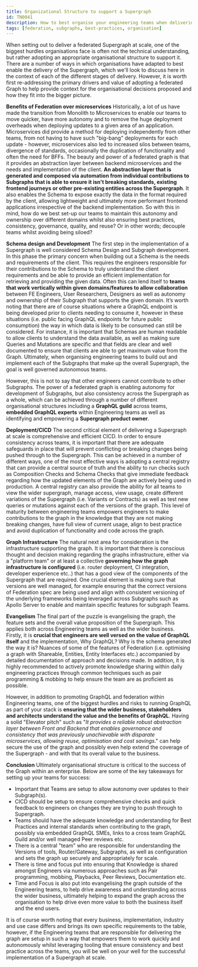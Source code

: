 ```yaml
---
title: Organizational Structure to support a Supergraph
id: TN0041
description: How to best organise your engineering teams when delivering a Supergraph
tags: [federation, subgraphs, best-practices, organisation]
---
```


When setting out to deliver a federated Supergraph at scale, one of the biggest hurdles organisations face is often not the technical understanding, but rather adopting an appropriate organisational structure to support it. There are a number of ways in which organisations have adapted to best enable the delivery of the Supergraph, which we'll look to discuss here in the context of each of the different stages of delivery. However, it is worth first re-addressing the primary drivers and value of adopting a federated Graph to help provide context for the organisational decisions proposed and how they fit into the bigger picture.

**Benefits of Federation over microservices**
Historically, a lot of us have made the transition from Monolith to Microservices to enable our teams to move quicker, have more autonomy and to remove the huge deployment overheads when deploying updates to a given area of an application. Microservices did provide a method for deploying independently from other teams, from not having to have such "big-bang" deployments for each update - however, microservices also led to increased silos between teams, divergence of standards, occasionally the duplication of functionality and often the need for BFFs. The beauty and power of a federated graph is that it provides an abstraction layer between backend microservices and the needs and implementation of the client. **An abstraction layer that is generated and composed via automation from individual contributions to Subgraphs that is able to ensure it isn't breaking standards, existing frontend journeys or other pre-existing entities across the Supergraph**. It also enables the Schema to expose exactly the data in the format required by the client, allowing lightweight and ultimately more performant frontend applications irrespective of the backend implementation. So with this in mind, how do we best set-up our teams to maintain this autonomy and ownership over different domains whilst also ensuring best practices, consistency, governance, quality, and reuse? Or in other words; decouple teams whilst avoiding being siloed?

**Schema design and Development**
The first step in the implementation of a Supergraph is well considered Schema Design and Subgraph development. In this phase the primary concern when building out a Schema is the needs and requirements of the client. This requires the engineers responsible for their contributions to the Schema to truly understand the client requirements and be able to provide an efficient implementation for retrieving and providing the given data. Often this can lend itself to **teams that work vertically within given domains/features to allow collaboration** between FE Engineers, User Researchers, Designers as well as autonomy and ownership of their Subgraph that supports the given domain. It’s worth noting that there are of course situations where a GraphQL endpoint is being developed prior to clients needing to consume it, however in these situations (i.e. public facing GraphQL endpoints for future public consumption) the way in which data is likely to be consumed can still be considered. For instance, it is important that Schemas are human readable to allow clients to understand the data available, as well as making sure Queries and Mutations are specific and that fields are clear and well documented to ensure that clients are able to get maximum value from the Graph. Ultimately, when organising engineering teams to build out and implement each of the Subgraphs that make up the overall Supergraph, the goal is well governed autonomous teams.

However, this is not to say that other engineers cannot contribute to other Subgraphs. The power of a federated graph is enabling autonomy for development of Subgraphs, but also consistency across the Supergraph as a whole, which can be achieved through a number of different organisational structures including a **GraphQL guild** across teams, **embedded GraphQL experts** within Engineering teams as well as identifying and empowering a **Supergraph product owner**.

**Deployment/CICD**
The second critical element of delivering a Supergraph at scale is comprehensive and efficient CICD. In order to ensure consistency across teams, it is important that there are adequate safeguards in place that will prevent conflicting or breaking changes being pushed through to the Supergraph. This can be achieved in a number of different ways, one of the most effective ways is adopting a central registry that can provide a central source of truth and the ability to run checks such as Composition Checks and Schema Checks that give immediate feedback regarding how the updated elements of the Graph are actively being used in production. A central registry can also provide the ability for all teams to view the wider supergraph, manage access, view usage, create different variations of the Supergraph (i.e. Variants or Contracts) as well as test new queries or mutations against each of the versions of the graph. This level of maturity between engineering teams empowers engineers to make contributions to the graph in the knowledge that they are not making breaking changes, have full view of current usage, align to best practice and avoid duplication of functionality and code across the graph.

**Graph Infrastructure**
The natural next area for consideration is the infrastructure supporting the graph. It is important that there is conscious thought and decision making regarding the graphs infrastructure, either via a "platform team" or at least a collective **governing how the graph infrastructure is configured** (i.e. router deployment, CI integration, developer experience etc..) that has a good view of the components of the Supergraph that are required. One crucial element is making sure that versions are well managed, for example ensuring that the correct versions of Federation spec are being used and align with consistent versioning of the underlying frameworks being leveraged across Subgraphs such as Apollo Server to enable and maintain specific features for subgraph Teams.

**Evangelism**
The final part of the puzzle is evangelising the graph, the feature sets and the overall value proposition of the Supergraph. This applies both across Engineering teams as well as the wider business. Firstly, it is **crucial that engineers are well versed on the value of GraphQL itself** and the implementation, Why GraphQL? Why is the schema generated the way it is? Nuances of some of the features of Federation (i.e. optimising a graph with Shareable, Entities, Entity Interfaces etc.) accompanied by detailed documentation of approach and decisions made. In addition, it is highly recommended to actively promote knowledge sharing within daily engineering practices through common techniques such as pair programming & mobbing to help ensure the team are as proficient as possible.

However, in addition to promoting GraphQL and federation within Engineering teams, one of the biggest hurdles and risks to running GraphQL as part of your stack is **ensuring that the wider business, stakeholders and architects understand the value and the benefits of GraphQL**. Having a solid "Elevator pitch" such as "_It provides a reliable robust abstraction layer between Front and Backend that enables governance and consistency that was previously unachievable with disparate microservices, allowing reuse, optimisation and cost savings_." can help secure the use of the graph and possibly even help extend the coverage of the Supergraph - and with that its overall value to the business.

**Conclusion**
Ultimately organisational structure is critical to the success of the Graph within an enterprise. Below are some of the key takeaways for setting up your teams for success:

- Important that Teams are setup to allow autonomy over updates to their Subgraph(s).
- CICD should be setup to ensure comprehensive checks and quick feedback to engineers on changes they are trying to push through to Supergraph.
- Teams should have the adequate knowledge and understanding for Best Practices and internal standards when contributing to the graph, possibly via embedded GraphQL SMEs, links to a cross team GraphQL Guild and/or well managed Peer reviews etc.
- There is a central "team" who are responsible for understanding the Versions of tools, Router/Gateway, Subgraphs, as well as configuration and sets the graph up securely and appropriately for scale.
- There is time and focus put into ensuring that Knowledge is shared amongst Engineers via numerous approaches such as Pair programming, mobbing, Playbacks, Peer Reviews, Documentation etc.
- Time and Focus is also put into evangelising the graph outside of the Engineering teams, to help drive awareness and understanding across the wider business, ultimately helping to expand the graph across the organisation to help drive even more value to both the business itself and the end users.

It is of course worth noting that every business, implementation, industry and use case differs and brings its own specific requirements to the table, however, if the Engineering teams that are responsible for delivering the graph are setup in such a way that empowers them to work quickly and autonomously whilst leveraging tooling that ensure consistency and best practice across the teams, you will be well on your well for the successful implementation of a Supergraph at scale.
